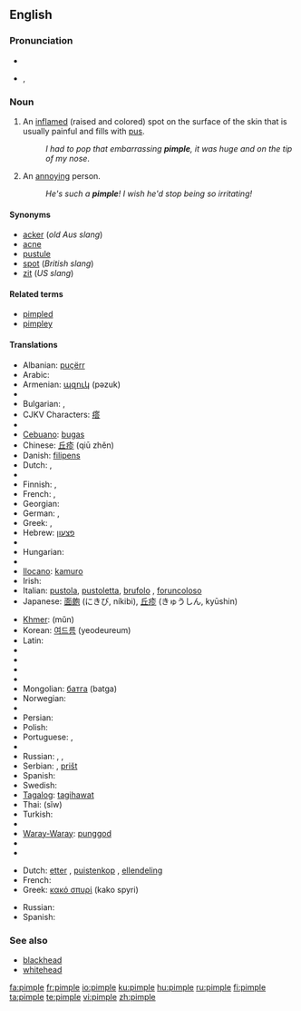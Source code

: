 ==English==

===Pronunciation===
* {{IPAchar|pĭm'p(ə)l}}
* {{IPA|/ˈpɪmp(ə)l/}}, {{SAMPA|/"pImp(@)l/}}
*: {{rhymes|ɪmpəl}}

===Noun===
{{wikipedia}}
{{en-noun}}

# An [[inflame]]d (raised and colored) spot on the surface of the skin that is usually painful and fills with [[pus]].
#: ''I had to pop that embarrassing '''pimple''', it was huge and on the tip of my nose''.
# {{Slang}} An [[annoying]] person.
#: ''He's such a '''pimple'''! I wish he'd stop being so irritating!''

====Synonyms====
* [[acker]] (''old Aus slang'')
* [[acne]]
* [[pustule]]
* [[spot]] (''British slang'')
* [[zit]] (''US slang'')

====Related terms====
* [[pimpled]]
* [[pimpley]]

====Translations====
{{trans-top|inflamed spot on the surface of the skin}}
* Albanian: [[puçërr]]
* Arabic: {{t-|ar|بثرة|f|alt=بَثْرَة|tr=báθra|sc=Arab}}
* Armenian: [[պզուկ]] (pəzuk)
* {{trreq|Basque}}
* Bulgarian: {{t|bg|пъпка|tr=păpka|f}}, {{t|bg|пъпчица|tr=păpčica|f}}
* CJKV Characters: [[瘩]]
* {{trreq|Catalan}}
* [[Cebuano]]: [[bugas]]
* Chinese: [[丘疹]] (qiū zhěn)
* Danish: [[filipens]]
* Dutch: {{t|nl|puist|f}}, {{t|nl|pukkel}}
* {{trreq|Esperanto}}
* Finnish: {{t-|fi|näppy}}, {{t+|fi|finni}}
* French: {{t+|fr|bouton|m}}, {{t+|fr|pustule|f}}
* Georgian: {{t|ka|მუწუკი|tr=muts‘uki}}
* German: {{t|de|Pickel|m}}, {{t|de|Oas|n}} {{italbrac|Bavaria}}
* Greek: {{t+|el|σπυρί|n|tr=spyri|sc=Grek}}, {{t+|el|σπυράκι|n|tr=spyráki|sc=Grek}}
* Hebrew: [[פצעון]]
* {{trreq|Hindi}}
* Hungarian: {{t+|hu|pattanás}}
* {{trreq|Icelandic}}
* [[Ilocano]]: [[kamuro]]
* Irish: {{t|ga|goirín|m}}
* Italian: [[pustola]], [[pustoletta]], [[brufolo]] {{m}}, [[foruncoloso]] {{m}}
* Japanese: [[面皰]] (にきび, níkibi), [[丘疹]] (きゅうしん, kyūshin)
{{trans-mid}}
* [[Khmer]]: {{Khmr|[[មុន]]}} (mŭn)
* Korean: [[여드름]] (yeodeureum)
* Latin: {{t-|la|pustula|f}}
* {{trreq|Latvian}}
* {{trreq|Lithuanian}}
* {{trreq|Maltese}}
* {{trreq|Maori}}
* Mongolian: [[батга]] (batga)
* Norwegian: {{t+|no|kvise|c}}
* {{trreq|Old English}}
* Persian: {{t+|fa|جوش|sc=fa-Arab|xs=Persian}}
* Polish: {{t|pl|pryszcz|m}}
* Portuguese: {{t|pt|borbulha|f}}, {{t|pt|espinha|f}}
* {{trreq|Romanian}}
* Russian: {{t|ru|угорь|tr=úgor’|m}}, {{t|ru|прыщ|tr=prýšč|m}}, {{t|ru|прыщик|tr=prýščik|m}}
* Serbian: {{t|sr|бубуљица|tr=[[bubuljica]]|f}}, [[prišt]] {{m}}
* Spanish: {{t-|es|espinilla|f}}
* Swedish: {{t+|sv|finne|c}}
* [[Tagalog]]: [[tagihawat]]
* Thai: {{Thai|[[สิว]]}} (sĭw)
* Turkish: {{t+|tr|sivilce}}
* {{trreq|Vietnamese}}
* [[Waray-Waray]]: [[punggod]]
* {{trreq|Welsh}}
* {{trreq|Yiddish}}
{{trans-bottom}}

{{trans-top|annoying person}}
* Dutch: [[etter]] {{m}}, [[puistenkop]] {{m}}, [[ellendeling]] {{m}}
* French: {{t+|fr|casse-couilles|m}}
* Greek: [[κακό σπυρί]] (kako spyri) {{n}}
{{trans-mid}}
* Russian: {{t+|ru|негодяй|m|tr=negodjáj|sc=Cyrl}}
* Spanish: {{t+|es|pendejo|m}}
{{trans-bottom}}

===See also===
* [[blackhead]]
* [[whitehead]]

[[fa:pimple]]
[[fr:pimple]]
[[io:pimple]]
[[ku:pimple]]
[[hu:pimple]]
[[ru:pimple]]
[[fi:pimple]]
[[ta:pimple]]
[[te:pimple]]
[[vi:pimple]]
[[zh:pimple]]